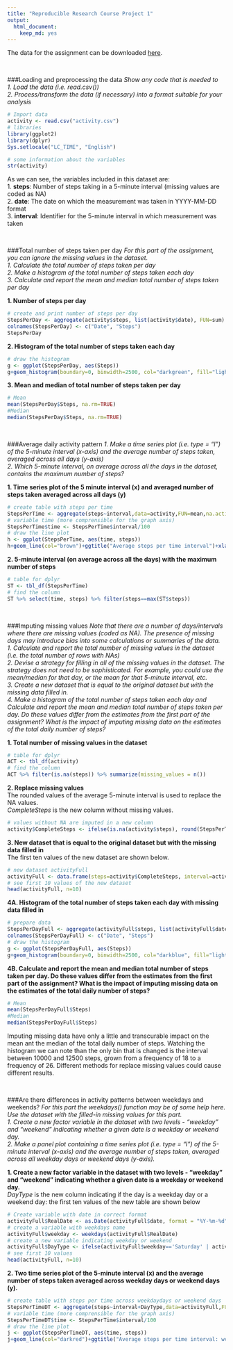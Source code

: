```yaml
---
title: "Reproducible Research Course Project 1"
output: 
  html_document: 
    keep_md: yes
---
```


The data for the assignment can be downloaded [here](https://d396qusza40orc.cloudfront.net/repdata%2Fdata%2Factivity.zip).  

<br>

###Loading and preprocessing the data
*Show any code that is needed to*  
*1. Load the data (i.e. read.csv())*  
*2. Process/transform the data (if necessary) into a format suitable for your analysis*  

```r
# Import data
activity <- read.csv("activity.csv")
# libraries
library(ggplot2)
library(dplyr)
Sys.setlocale("LC_TIME", "English")
```
```r
# some information about the variables
str(activity)
```

As we can see, the variables included in this dataset are:  
1. **steps**: Number of steps taking in a 5-minute interval (missing values are coded as NA)  
2. **date**: The date on which the measurement was taken in YYYY-MM-DD format  
3. **interval**: Identifier for the 5-minute interval in which measurement was taken  

<br>
   
###Total number of steps taken per day 
*For this part of the assignment, you can ignore the missing values in the dataset.*  
*1. Calculate the total number of steps taken per day*  
*2. Make a histogram of the total number of steps taken each day*  
*3. Calculate and report the mean and median total number of steps taken per day*  
  
**1. Number of steps per day**

```r
# create and print number of steps per day
StepsPerDay <- aggregate(activity$steps, list(activity$date), FUN=sum)
colnames(StepsPerDay) <- c("Date", "Steps")
StepsPerDay
```

  
**2. Histogram of the total number of steps taken each day**

```r
# draw the histogram
g <- ggplot(StepsPerDay, aes(Steps))
g+geom_histogram(boundary=0, binwidth=2500, col="darkgreen", fill="lightgreen")+ggtitle("Histogram of steps per day")+xlab("Steps")+ylab("Frequency")+theme(plot.title = element_text(face="bold", size=12))+scale_x_continuous(breaks=seq(0,25000,2500))+scale_y_continuous(breaks=seq(0,18,2))
```


**3. Mean and median of total number of steps taken per day**

```r
# Mean
mean(StepsPerDay$Steps, na.rm=TRUE)
#Median
median(StepsPerDay$Steps, na.rm=TRUE)
```

<br>

###Average daily activity pattern
*1. Make a time series plot (i.e. type = "l") of the 5-minute interval (x-axis) and the average number of steps taken, averaged across all days (y-axis)*   
*2. Which 5-minute interval, on average across all the days in the dataset, contains the maximum number of steps?*   

**1. Time series plot of the 5 minute interval (x) and averaged number of steps taken averaged across all days (y)**

```r
# create table with steps per time
StepsPerTime <- aggregate(steps~interval,data=activity,FUN=mean,na.action=na.omit)
# variable time (more comprensible for the graph axis)
StepsPerTime$time <- StepsPerTime$interval/100
# draw the line plot
h <- ggplot(StepsPerTime, aes(time, steps))
h+geom_line(col="brown")+ggtitle("Average steps per time interval")+xlab("Time")+ylab("Steps")+theme(plot.title = element_text(face="bold", size=12))
```

**2. 5-minute interval (on average across all the days) with the maximum number of steps**

```r
# table for dplyr
ST <- tbl_df(StepsPerTime)
# find the column
ST %>% select(time, steps) %>% filter(steps==max(ST$steps))
```

<br>
   
###Imputing missing values
*Note that there are a number of days/intervals where there are missing values (coded as NA). The presence of missing days may introduce bias into some calculations or summaries of the data.**  
**1. Calculate and report the total number of missing values in the dataset (i.e. the total number of rows with NAs)*  
*2. Devise a strategy for filling in all of the missing values in the dataset. The strategy does not need to be sophisticated. For example, you could use the mean/median for that day, or the mean for that 5-minute interval, etc.*  
*3. Create a new dataset that is equal to the original dataset but with the missing data filled in.*  
*4. Make a histogram of the total number of steps taken each day and Calculate and report the mean and median total number of steps taken per day. Do these values differ from the estimates from the first part of the assignment? What is the impact of imputing missing data on the estimates of the total daily number of steps?*   

**1. Total number of missing values in the dataset**

```r
# table for dplyr
ACT <- tbl_df(activity)
# find the column
ACT %>% filter(is.na(steps)) %>% summarize(missing_values = n())
```

**2. Replace missing values**  
The rounded values of the average 5-minute interval is used to replace the NA values.  
*CompleteSteps* is the new column without missing values.

```r
# values without NA are imputed in a new column
activity$CompleteSteps <- ifelse(is.na(activity$steps), round(StepsPerTime$steps[match(activity$interval, StepsPerTime$interval)],0), activity$steps)
```

**3. New dataset that is equal to the original dataset but with the missing data filled in**   
The first ten values of the new dataset are shown below.  

```r
# new dataset activityFull
activityFull <- data.frame(steps=activity$CompleteSteps, interval=activity$interval, date=activity$date)
# see first 10 values of the new dataset
head(activityFull, n=10)
```

**4A. Histogram of the total number of steps taken each day with missing data filled in**  

```r
# prepare data
StepsPerDayFull <- aggregate(activityFull$steps, list(activityFull$date), FUN=sum)
colnames(StepsPerDayFull) <- c("Date", "Steps")
# draw the histogram
g <- ggplot(StepsPerDayFull, aes(Steps))
g+geom_histogram(boundary=0, binwidth=2500, col="darkblue", fill="lightblue")+ggtitle("Histogram of steps per day")+xlab("Steps")+ylab("Frequency")+theme(plot.title = element_text(face="bold", size=12))+scale_x_continuous(breaks=seq(0,25000,2500))+scale_y_continuous(breaks=seq(0,26,2))
```

**4B. Calculate and report the mean and median total number of steps taken per day. Do these values differ from the estimates from the first part of the assignment? What is the impact of imputing missing data on the estimates of the total daily number of steps?**  

```r
# Mean
mean(StepsPerDayFull$Steps)
#Median
median(StepsPerDayFull$Steps)
```

Imputing missing data have only a little and transcurable impact on the mean ant the median of the total daily number of steps.
Watching the histogram we can note than the only bin that is changed is the interval between 10000 and 12500 steps, grown from a frequency of 18 to a frequency of 26.
Different methods for replace missing values could cause different results.

<br>

###Are there differences in activity patterns between weekdays and weekends?
*For this part the weekdays() function may be of some help here. Use the dataset with the filled-in missing values for this part.*  
*1. Create a new factor variable in the dataset with two levels - "weekday" and "weekend" indicating whether a given date is a weekday or weekend day.*  
*2. Make a panel plot containing a time series plot (i.e. type = "l") of the 5-minute interval (x-axis) and the average number of steps taken, averaged across all weekday days or weekend days (y-axis).*  

**1. Create a new factor variable in the dataset with two levels - "weekday" and "weekend" indicating whether a given date is a weekday or weekend day.**  
*DayType* is the new column indicating if the day is a weekday day or a weekend day: the first ten values of the new table are shown below

```r
# Create variable with date in correct format
activityFull$RealDate <- as.Date(activityFull$date, format = "%Y-%m-%d")
# create a variable with weekdays name
activityFull$weekday <- weekdays(activityFull$RealDate)
# create a new variable indicating weekday or weekend
activityFull$DayType <- ifelse(activityFull$weekday=='Saturday' | activityFull$weekday=='Sunday', 'weekend','weekday')
# see first 10 values
head(activityFull, n=10)
```

**2. Two time series plot of the 5-minute interval (x) and the average number of steps taken averaged across weekday days or weekend days (y).**  

```r
# create table with steps per time across weekdaydays or weekend days
StepsPerTimeDT <- aggregate(steps~interval+DayType,data=activityFull,FUN=mean,na.action=na.omit)
# variable time (more comprensible for the graph axis)
StepsPerTimeDT$time <- StepsPerTime$interval/100
# draw the line plot
j <- ggplot(StepsPerTimeDT, aes(time, steps))
j+geom_line(col="darkred")+ggtitle("Average steps per time interval: weekdays vs. weekends")+xlab("Time")+ylab("Steps")+theme(plot.title = element_text(face="bold", size=12))+facet_grid(DayType ~ .)
```
